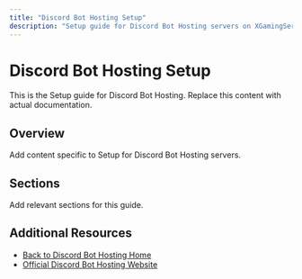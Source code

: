 ```yaml
---
title: "Discord Bot Hosting Setup"
description: "Setup guide for Discord Bot Hosting servers on XGamingServer"
---
```


# Discord Bot Hosting Setup

This is the Setup guide for Discord Bot Hosting. Replace this content with actual documentation.

## Overview

Add content specific to Setup for Discord Bot Hosting servers.

## Sections

Add relevant sections for this guide.

## Additional Resources

- [Back to Discord Bot Hosting Home](./index)
- [Official Discord Bot Hosting Website](https://example.com)
